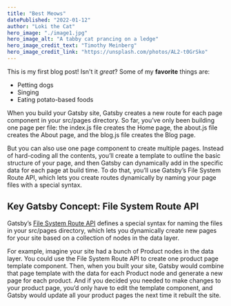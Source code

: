```yaml
---
title: "Best Meows"
datePublished: "2022-01-12"
author: "Loki the Cat"
hero_image: "./image1.jpg"
hero_image_alt: "A tabby cat prancing on a ledge"
hero_image_credit_text: "Timothy Meinberg"
hero_image_credit_link: "https://unsplash.com/photos/AL2-t0GrSko"
---
```

This is my first blog post! Isn't it *great*?
Some of my **favorite** things are:
* Petting dogs
* Singing
* Eating potato-based foods

When you build your Gatsby site, Gatsby creates a new route for each page component in your src/pages directory. So far, you’ve only been building one page per file: the index.js file creates the Home page, the about.js file creates the About page, and the blog.js file creates the Blog page.

But you can also use one page component to create multiple pages. Instead of hard-coding all the contents, you’ll create a template to outline the basic structure of your page, and then Gatsby can dynamically add in the specific data for each page at build time. To do that, you’ll use Gatsby’s File System Route API, which lets you create routes dynamically by naming your page files with a special syntax.

## Key Gatsby Concept: File System Route API

Gatsby’s [File System Route API](https://www.gatsbyjs.com/docs/reference/routing/file-system-route-api/ "Link a la documentación de Gatsby") defines a special syntax for naming the files in your src/pages directory, which lets you dynamically create new pages for your site based on a collection of nodes in the data layer.

For example, imagine your site had a bunch of Product nodes in the data layer. You could use the File System Route API to create one product page template component. Then, when you built your site, Gatsby would combine that page template with the data for each Product node and generate a new page for each product. And if you decided you needed to make changes to your product page, you’d only have to edit the template component, and Gatsby would update all your product pages the next time it rebuilt the site.